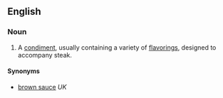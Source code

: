 ==English==
===Noun===
{{wikipedia}}
{{en-noun|sg=[[steak]] [[sauce]]}}
# A [[condiment]], usually containing a variety of [[flavoring]]s, designed to accompany steak.

====Synonyms====
*[[brown sauce]] ''UK''